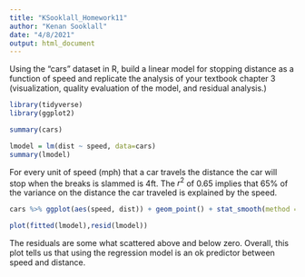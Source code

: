 ```yaml
---
title: "KSooklall_Homework11"
author: "Kenan Sooklall"
date: "4/8/2021"
output: html_document
---
```


Using the “cars” dataset in R, build a linear model for stopping distance as a function of speed and replicate the analysis of your textbook chapter 3 (visualization, quality evaluation of the model, and residual analysis.)

```r
library(tidyverse)
library(ggplot2)
```

```r
summary(cars)
```

```r
lmodel = lm(dist ~ speed, data=cars)
summary(lmodel)
```

For every unit of speed (mph) that a car travels the distance the car will stop when the breaks is slammed is 4ft. The $r^2$ of 0.65 implies that 65% of the variance on the distance the car traveled is explained by the speed.

```r
cars %>% ggplot(aes(speed, dist)) + geom_point() + stat_smooth(method = "lm")
```

```r
plot(fitted(lmodel),resid(lmodel))
```

The residuals are some what scattered above and below zero. Overall, this plot tells us that using the regression model is an ok predictor between speed and distance.